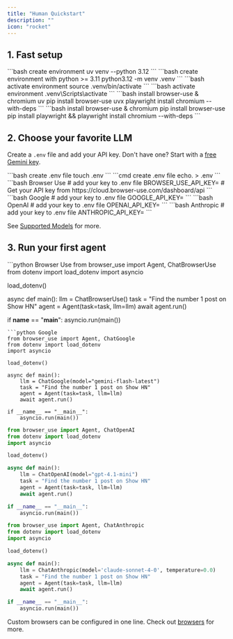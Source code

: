 ```yaml
---
title: "Human Quickstart"
description: ""
icon: "rocket"
---
```



## 1. Fast setup

<Tabs>
<Tab title="uv">
```bash create environment 
uv venv --python 3.12
```
</Tab>
<Tab title="pip">
```bash create environment with python >= 3.11 
python3.12 -m venv .venv
```
</Tab>
</Tabs>

<Tabs>
<Tab title="Mac/Linux">
```bash activate environment
source .venv/bin/activate
```
</Tab>
<Tab title="Windows">
```bash activate environment
.venv\Scripts\activate
```
</Tab>
</Tabs>

<Tabs>
<Tab title="uv">
```bash install browser-use & chromium
uv pip install browser-use
uvx playwright install chromium --with-deps 
```
</Tab>
<Tab title="pip">
```bash install browser-use & chromium
pip install browser-use
pip install playwright && playwright install chromium --with-deps
```
</Tab>
</Tabs>

## 2. Choose your favorite LLM
Create a `.env` file and add your API key. Don't have one? Start with a [free Gemini key](https://aistudio.google.com/app/u/1/apikey?pli=1).

<Tabs>
<Tab title="Mac/Linux">
```bash create .env file
touch .env
```
</Tab>
<Tab title="Windows">
```cmd create .env file
echo. > .env
```
</Tab>
</Tabs>

<CodeGroup>
```bash Browser Use
# add your key to .env file
BROWSER_USE_API_KEY=
# Get your API key from https://cloud.browser-use.com/dashboard/api
```
```bash Google
# add your key to .env file
GOOGLE_API_KEY=
```
```bash OpenAI
# add your key to .env file
OPENAI_API_KEY=
```
```bash Anthropic
# add your key to .env file
ANTHROPIC_API_KEY=
```
</CodeGroup>

See [Supported Models](/supported-models) for more.

## 3. Run your first agent

<CodeGroup>
```python Browser Use
from browser_use import Agent, ChatBrowserUse
from dotenv import load_dotenv
import asyncio

load_dotenv()

async def main():
    llm = ChatBrowserUse()
    task = "Find the number 1 post on Show HN"
    agent = Agent(task=task, llm=llm)
    await agent.run()

if __name__ == "__main__":
    asyncio.run(main())
```
```python Google
from browser_use import Agent, ChatGoogle
from dotenv import load_dotenv
import asyncio

load_dotenv()

async def main():
    llm = ChatGoogle(model="gemini-flash-latest")
    task = "Find the number 1 post on Show HN"
    agent = Agent(task=task, llm=llm)
    await agent.run()

if __name__ == "__main__":
    asyncio.run(main())
```
```python OpenAI
from browser_use import Agent, ChatOpenAI
from dotenv import load_dotenv
import asyncio

load_dotenv()

async def main():
    llm = ChatOpenAI(model="gpt-4.1-mini")
    task = "Find the number 1 post on Show HN"
    agent = Agent(task=task, llm=llm)
    await agent.run()

if __name__ == "__main__":
    asyncio.run(main())
```
```python Anthropic
from browser_use import Agent, ChatAnthropic
from dotenv import load_dotenv
import asyncio

load_dotenv()

async def main():
    llm = ChatAnthropic(model='claude-sonnet-4-0', temperature=0.0)
    task = "Find the number 1 post on Show HN"
    agent = Agent(task=task, llm=llm)
    await agent.run()

if __name__ == "__main__":
    asyncio.run(main())
```
</CodeGroup>

<Note> Custom browsers can be configured in one line. Check out <a href = "customize/browser/basics">browsers</a> for more. </Note>
